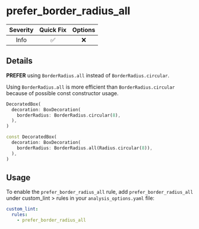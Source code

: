 # prefer_border_radius_all

| Severity | Quick Fix | Options |
|:--------:|:---------:|:-------:|
|   Info   |    ✅     |   ❌    |

## Details

**PREFER** using `BorderRadius.all` instead of `BorderRadius.circular`.

Using `BorderRadius.all` is more efficient than `BorderRadius.circular` because of possible const constructor usage.

```dart title="Bad"
DecoratedBox(
  decoration: BoxDecoration(
    borderRadius: BorderRadius.circular(8),
  ),
)
```

```dart title="Good"
const DecoratedBox(
  decoration: BoxDecoration(
    borderRadius: BorderRadius.all(Radius.circular(8)),
  ),
)
```

## Usage

To enable the `prefer_border_radius_all` rule, add `prefer_border_radius_all` under custom_lint > rules in your `analysis_options.yaml` file:

```yaml
custom_lint:
  rules:
    - prefer_border_radius_all
```
